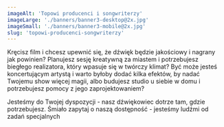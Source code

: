 ```yaml
---
imageAlt: 'Topowi producenci i songwriterzy'
imageLarge: './banners/banner3-desktop@2x.jpg'
imageSmall: './banners/banner3-mobile@2x.jpg'
slug: 'topowi-producenci-songwriterzy'
---
```


Kręcisz film i chcesz upewnić się, że dźwięk będzie jakościowy i nagrany jak powinien? Planujesz sesję kreatywną za miastem i potrzebujesz biegłego realizatora, który wpasuje się w twórczy klimat? Być może jesteś koncertującym artystą i warto byłoby dodać kilka efektów, by nadać Twojemu show więcej magii, albo budujesz studio u siebie w domu i potrzebujesz pomocy z jego zaprojektowaniem?

Jesteśmy do Twojej dyspozycji - nasz dźwiękowiec dotrze tam, gdzie potrzebujesz. Śmiało zapytaj o naszą dostępność - jesteśmy ludźmi od zadań specjalnych
